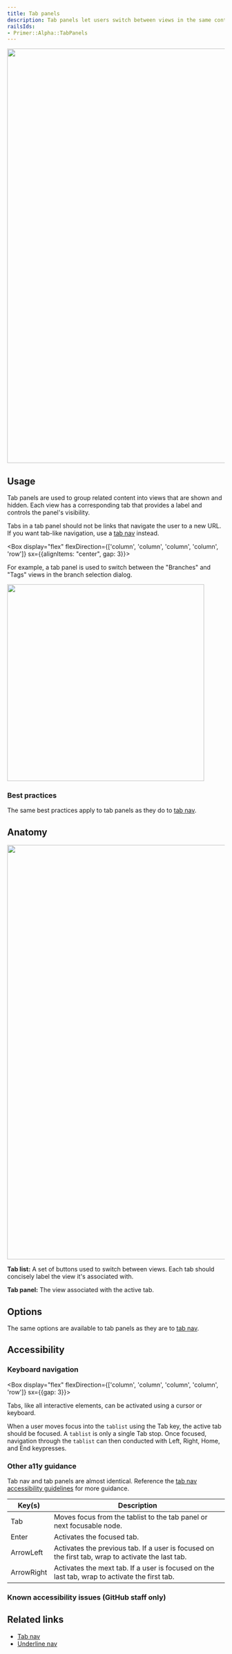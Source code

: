 ```yaml
---
title: Tab panels
description: Tab panels let users switch between views in the same context.
railsIds:
- Primer::Alpha::TabPanels
---
```



<img
  width="960"
  role="presentation"
  src="https://user-images.githubusercontent.com/2313998/231862745-5099ccae-9f65-4a8e-a6f5-cf5c1b6ba3c2.png"
/>

## Usage

Tab panels are used to group related content into views that are shown and hidden. Each view has a corresponding tab that provides a label and controls the panel's visibility.

Tabs in a tab panel should not be links that navigate the user to a new URL. If you want tab-like navigation, use a [tab nav](/components/tab-nav) instead.

<Box display="flex" flexDirection={['column', 'column', 'column', 'column', 'row']} sx={{alignItems: "center", gap: 3}}>
  <Box flex={1}>

For example, a tab panel is used to switch between the "Branches" and "Tags" views in the branch selection dialog.

  </Box>

  <img
    width="456"
    role="presentation"
    src="https://user-images.githubusercontent.com/2313998/231862746-9f35f3a6-6f31-4733-b1af-2bad9cd84745.png"
  />
</Box>

### Best practices

The same best practices apply to tab panels as they do to [tab nav](/components/tab-nav#best-practices).

## Anatomy

<img
  width="960"
  role="presentation"
  src="https://user-images.githubusercontent.com/2313998/231862747-ea4e4b3b-847f-4ead-8b73-aa9bfc99fb32.png"
/>

**Tab list:** A set of buttons used to switch between views. Each tab should concisely label the view it's associated with.

**Tab panel:** The view associated with the active tab.


## Options

The same options are available to tab panels as they are to [tab nav](/components/tab-nav#options).

## Accessibility

### Keyboard navigation

<Box display="flex" flexDirection={['column', 'column', 'column', 'column', 'row']} sx={{gap: 3}}>
  <Box flex={1}>

Tabs, like all interactive elements, can be activated using a cursor or keyboard.

When a user moves focus into the `tablist` using the Tab key, the active tab should be focused. A `tablist` is only a single Tab stop. Once focused, navigation through the `tablist` can then conducted with Left, Right, Home, and End keypresses. 

  </Box>
  <CustomVideoPlayer
    width="456"
    loop
    src="https://user-images.githubusercontent.com/2313998/231858246-ea2439b5-9e49-4b9b-a047-5ea05b0d2b4c.mp4"
  />
</Box>

### Other a11y guidance

Tab nav and tab panels are almost identical. Reference the [tab nav accessibility guidelines](/components/tab-nav#accessibility) for more guidance.

| Key(s)                                                                                                                                                         | Description                                                                                          |
| -------------------------------------------------------------------------------------------------------------------------------------------------------------- | ---------------------------------------------------------------------------------------------------- |
| <Box as="kbd" backgroundColor="canvas.subtle" borderRadius={1} borderColor="border.default" borderWidth={1} borderStyle="solid" py={1} px={2}>Tab</Box>        | Moves focus from the tablist to the tab panel or next focusable node.                                |
| <Box as="kbd" backgroundColor="canvas.subtle" borderRadius={1} borderColor="border.default" borderWidth={1} borderStyle="solid" py={1} px={2}>Enter</Box>      | Activates the focused tab.                                                                           |
| <Box as="kbd" backgroundColor="canvas.subtle" borderRadius={1} borderColor="border.default" borderWidth={1} borderStyle="solid" py={1} px={2}>ArrowLeft</Box>  | Activates the previous tab. If a user is focused on the first tab, wrap to activate the last tab.    |
| <Box as="kbd" backgroundColor="canvas.subtle" borderRadius={1} borderColor="border.default" borderWidth={1} borderStyle="solid" py={1} px={2}>ArrowRight</Box> | Activates the mext tab. If a user is focused on the last tab, wrap to activate the first tab.        |

### Known accessibility issues (GitHub staff only)

 <AccessibilityLink label="TabPanels"/>

## Related links

- [Tab nav](/components/tab-nav)
- [Underline nav](/components/underline-nav)
